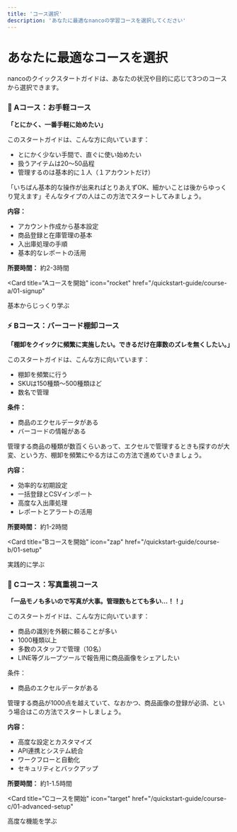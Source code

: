 ```yaml
---
title: 'コース選択'
description: 'あなたに最適なnancoの学習コースを選択してください'
---
```


# あなたに最適なコースを選択

nancoのクイックスタートガイドは、あなたの状況や目的に応じて3つのコースから選択できます。



### 🚀 Aコース：お手軽コース
**「とにかく、一番手軽に始めたい」**

このスタートガイドは、こんな方に向いています：
- とにかく少ない手間で、直ぐに使い始めたい
- 扱うアイテムは20～50品程
- 管理するのは基本的に１人（１アカウントだけ）

「いちばん基本的な操作が出来ればとりあえずOK、細かいことは後からゆっくり覚えます」そんなタイプの人はこの方法でスタートしてみましょう。


**内容：**
- アカウント作成から基本設定
- 商品登録と在庫管理の基本
- 入出庫処理の手順
- 基本的なレポートの活用

**所要時間：** 約2-3時間

<Card
  title="Aコースを開始"
  icon="rocket"
  href="/quickstart-guide/course-a/01-signup"
>
  基本からじっくり学ぶ
</Card>

### ⚡ Bコース：バーコード棚卸コース
**「棚卸をクイックに頻繁に実施したい。できるだけ在庫数のズレを無くしたい。」**

このスタートガイドは、こんな方に向いています：
- 棚卸を頻繁に行う
- SKUは150種類～500種類ほど
- 数名で管理

**条件：**
- 商品のエクセルデータがある
- バーコードの情報がある

管理する商品の種類が数百くらいあって、エクセルで管理するときも探すのが大変、という方、棚卸を頻繁にやる方はこの方法で進めていきましょう。

**内容：**
- 効率的な初期設定
- 一括登録とCSVインポート
- 高度な入出庫処理
- レポートとアラートの活用

**所要時間：** 約1-2時間

<Card
  title="Bコースを開始"
  icon="zap"
  href="/quickstart-guide/course-b/01-setup"
>
  実践的に学ぶ
</Card>

### 🎯 Cコース：写真重視コース
**「一品モノも多いので写真が大事。管理数もとても多い…！！」**

このスタートガイドは、こんな方に向いています：
- 商品の識別を外観に頼ることが多い
- 1000種類以上
- 多数のスタッフで管理（10名）
- LINE等グループツールで報告用に商品画像をシェアしたい

条件：
- 商品のエクセルデータがある

管理する商品が1000点を越えていて、なおかつ、商品画像の登録が必須、という場合はこの方法でスタートしましょう。

**内容：**
- 高度な設定とカスタマイズ
- API連携とシステム統合
- ワークフローと自動化
- セキュリティとバックアップ

**所要時間：** 約1-1.5時間

<Card
  title="Cコースを開始"
  icon="target"
  href="/quickstart-guide/course-c/01-advanced-setup"
>
  高度な機能を学ぶ
</Card>

